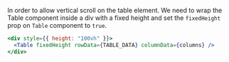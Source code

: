 In order to allow vertical scroll on the table element. We need to wrap the Table component inside a div with a fixed height and set the `fixedHeight` prop on `Table` component to `true`.

```jsx
<div style={{ height: "100vh" }}>
  <Table fixedHeight rowData={TABLE_DATA} columnData={columns} />
</div>
```